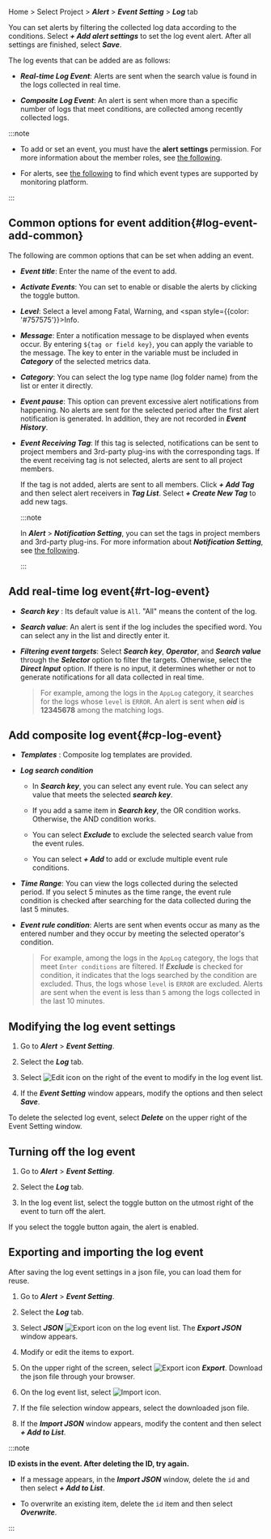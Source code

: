 Home > Select Project > **_Alert_** > **_Event Setting_** > **_Log_** tab

You can set alerts by filtering the collected log data according to the conditions. Select **_+ Add alert settings_** to set the log event alert. After all settings are finished, select **_Save_**.

<Xclude product='postgresql,mysql'>

<ImgLang img='log-alert-config.png' desc='Log notification setting' />

</Xclude>

<InDoc product='postgresql,mysql'>

<ImgLang img='db-log-alert-config.png' desc='Log notification setting' />

</InDoc>

The log events that can be added are as follows:

-   **_Real-time Log Event_**: Alerts are sent when the search value is found in the logs collected in real time.

-   **_Composite Log Event_**: An alert is sent when more than a specific number of logs that meet conditions, are collected among recently collected logs.

:::note

-   To add or set an event, you must have the **alert settings** permission. For more information about the member roles, see [the following](../project/project-structure#project-auth).

-   For alerts, see [the following](../support-env#support-notice) to find which event types are supported by monitoring platform.

:::

## Common options for event addition{#log-event-add-common}

The following are common options that can be set when adding an event.

-   **_Event title_**: Enter the name of the event to add.

-   **_Activate Events_**: You can set to enable or disable the alerts by clicking the toggle button.

-   **_Level_**: Select a level among <span class='vslow'>Fatal</span>, <span class='slow'>Warning</span>, and <span style={{color: '#757575'}}>Info</span>.

-   **_Message_**: Enter a notification message to be displayed when events occur. By entering `${tag or field key}`, you can apply the variable to the message. The key to enter in the variable must be included in **_Category_** of the selected metrics data.

-   **_Category_**: You can select the log type name (log folder name) from the list or enter it directly.

-   **_Event pause_**: This option can prevent excessive alert notifications from happening. No alerts are sent for the selected period after the first alert notification is generated. In addition, they are not recorded in **_Event History_**.

-   **_Event Receiving Tag_**: If this tag is selected, notifications can be sent to project members and 3rd-party plug-ins with the corresponding tags. If the event receiving tag is not selected, alerts are sent to all project members.  

    If the tag is not added, alerts are sent to all members. Click **_+ Add Tag_** and then select alert receivers in **_Tag List_**. Select **_+ Create New Tag_** to add new tags.

    :::note

    In **_Alert_** > **_Notification Setting_**, you can set the tags in project members and 3rd-party plug-ins. For more information about **_Notification Setting_**, see [the following](set-receive-event).

    :::

## Add real-time log event{#rt-log-event}

<ImgLang img='log-alert-rt.png' desc='실시간 로그 이벤트 추가 sc' />

-   **_Search key_** : Its default value is `All`. "All" means the content of the log.

-   **_Search value_**: An alert is sent if the log includes the specified word. You can select any in the list and directly enter it.

-   **_Filtering event targets_**: Select **_Search key_**, **_Operator_**, and **_Search value_** through the **_Selector_** option to filter the targets. Otherwise, select the **_Direct Input_** option. If there is no input, it determines whether or not to generate notifications for all data collected in real time.

    > For example, among the logs in the `AppLog` category, it searches for the logs whose `level` is `ERROR`. An alert is sent when **_oid_** is **12345678** among the matching logs.

## Add composite log event{#cp-log-event}

<ImgLang img='log-alert-cp.png' desc='복합 로그 이벤트 추가 sc' />

-   **_Templates_** : Composite log templates are provided. 

-   **_Log search condition_**

    -   In **_Search key_**, you can select any event rule. You can select any value that meets the selected **_search key_**.

    -   If you add a same item in **_Search key_**, the OR condition works. Otherwise, the AND condition works.

    -   You can select **_Exclude_** to exclude the selected search value from the event rules.

    -   You can select **_+ Add_** to add or exclude multiple event rule conditions.  

-   **_Time Range_**: You can view the logs collected during the selected period. If you select 5 minutes as the time range, the event rule condition is checked after searching for the data collected during the last 5 minutes. 

-   **_Event rule condition_**: Alerts are sent when events occur as many as the entered number and they occur by meeting the selected operator's condition.

    > For example, among the logs in the `AppLog` category, the logs that meet `Enter conditions` are filtered. If **_Exclude_** is checked for condition, it indicates that the logs searched by the condition are excluded. Thus, the logs whose `level` is `ERROR` are excluded. Alerts are sent when the event is less than `5` among the logs collected in the last 10 minutes.

## Modifying the log event settings

1.  Go to **_Alert_** > **_Event Setting_**.

2.  Select the **_Log_** tab.

3.  Select ![Edit icon](/img/ico-edit.svg) on the right of the event to modify in the log event list.

4.  If the **_Event Setting_** window appears, modify the options and then select **_Save_**.

To delete the selected log event, select **_Delete_** on the upper right of the Event Setting window.

## Turning off the log event

1.  Go to **_Alert_** > **_Event Setting_**.

2.  Select the **_Log_** tab.

3.  In the log event list, select the toggle button on the utmost right of the event to turn off the alert.

If you select the toggle button again, the alert is enabled.

## Exporting and importing the log event

After saving the log event settings in a json file, you can load them for reuse.

1.  Go to **_Alert_** > **_Event Setting_**.

2.  Select the **_Log_** tab.

3.  Select **_JSON_** ![Export icon](/img/ico-export.svg) on the log event list. The **_Export JSON_** window appears.

4.  Modify or edit the items to export.

5.  On the upper right of the screen, select ![Export icon](/img/ico-export.svg) **_Export_**. Download the json file through your browser.

6.  On the log event list, select ![Import icon](/img/ico-import.svg).

7.  If the file selection window appears, select the downloaded json file.

8.  If the **_Import JSON_** window appears, modify the content and then select **_+ Add to List_**.

:::note 

**ID exists in the event. After deleting the ID, try again.**

-   If a message appears, in the **_Import JSON_** window, delete the `id` and then select **_+ Add to List_**.

-   To overwrite an existing item, delete the `id` item and then select **_Overwrite_**.

:::
